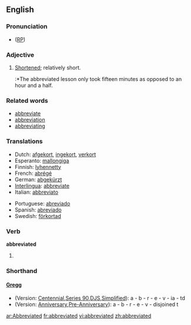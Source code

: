 ==English==

===Pronunciation===
* ([[RP]]) {{IPA|/əˈbriːvieɪtɪd/}}

===Adjective===
{{en-adj}}
# [[shorten|Shortened]]; relatively short.
#:*The abbreviated lesson only took fifteen minutes as opposed to an hour and a half.

===Related words===
*[[abbreviate]]
*[[abbreviation]]
*[[abbreviating]]

===Translations===
{{top}}
*Dutch: [[afgekort]], [[ingekort]], [[verkort]]
*Esperanto: [[mallongiga]]
*Finnish: [[lyhennetty]]
*French: [[abrégé]]
*German: [[abgekürzt]]
*[[Interlingua]]: [[abbreviate]]
*Italian: [[abbreviato]]
{{mid}}
*Portuguese: [[abreviado]]
*Spanish: [[abreviado]]
*Swedish: [[förkortad]]
{{bottom}}

===Verb===
'''abbreviated'''
# {{past of|[[abbreviate]]}}

===Shorthand===
====[http://en.wikipedia.org/wiki/Gregg_Shorthand Gregg]====
* (Version: [http://en.wikipedia.org/wiki/Gregg_Shorthand#Centennial_Gregg_Shorthand Centennial],[http://en.wikipedia.org/wiki/Gregg_Shorthand#Series_90_Gregg_Shorthand Series 90],[http://en.wikipedia.org/wiki/Gregg_Shorthand#Diamond_Jubilee_Gregg_Shorthand  DJS],[http://en.wikipedia.org/wiki/Gregg_Shorthand#Simplified_Gregg_Shorthand Simplified]): a - b - r - e - v - ia - td
* (Version: [http://en.wikipedia.org/wiki/Gregg_Shorthand#Anniversary_Gregg_Shorthand Anniversary],[http://en.wikipedia.org/wiki/Gregg_Shorthand#Pre-Anniversary_Gregg_Shorthand Pre-Anniversary]): a - b - r - e - v - disjoined t

[[ar:Abbreviated]]
[[fr:abbreviated]]
[[vi:abbreviated]]
[[zh:abbreviated]]